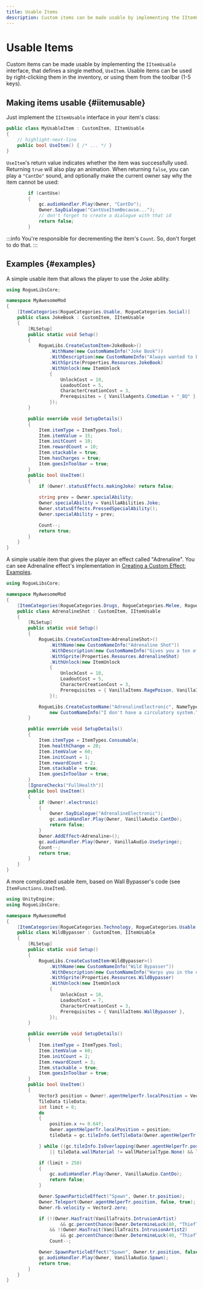 ```yaml
---
title: Usable Items
description: Custom items can be made usable by implementing the IItemUsable interface, that defines a single method, UseItem. Usable items can be used by right-clicking them in the inventory, or using them from the toolbar (1-5 keys).
---
```


# Usable Items

Custom items can be made usable by implementing the `IItemUsable` interface, that defines a single method, `UseItem`. Usable items can be used by right-clicking them in the inventory, or using them from the toolbar (1-5 keys).

## Making items usable {#iitemusable}

Just implement the `IItemUsable` interface in your item's class:

```csharp title="/MyAwesomeProject/MyUsableItem.cs"
public class MyUsableItem : CustomItem, IItemUsable
{
    // highlight-next-line
    public bool UseItem() { /* ... */ }
}
```

`UseItem`'s return value indicates whether the item was successfully used. Returning `true` will also play an animation. When returning `false`, you can play a `"CantDo"` sound, and optionally make the current owner say why the item cannot be used:

```csharp title="/MyAwesomeProject/MyUsableItem.cs"
        if (cantUse)
        {
            gc.audioHandler.Play(Owner, "CantDo");
            Owner.SayDialogue("CantUseItemBecause...");
            // don't forget to create a dialogue with that id
            return false;
        }
```

:::info
You're responsible for decrementing the item's `Count`. So, don't forget to do that.
:::

## Examples {#examples}

<Tabs>
<TabItem value="Joke Book">

A simple usable item that allows the player to use the Joke ability.

```csharp title="/MyAwesomeProject/JokeBook.cs"
using RogueLibsCore;

namespace MyAwesomeMod
{
    [ItemCategories(RogueCategories.Usable, RogueCategories.Social)]
    public class JokeBook : CustomItem, IItemUsable
    {
        [RLSetup]
        public static void Setup()
        {
            RogueLibs.CreateCustomItem<JokeBook>()
                .WithName(new CustomNameInfo("Joke Book"))
                .WithDescription(new CustomNameInfo("Always wanted to be a Comedian? Now you can! (kind of)"))
                .WithSprite(Properties.Resources.JokeBook)
                .WithUnlock(new ItemUnlock
                {
                    UnlockCost = 10,
                    LoadoutCost = 5,
                    CharacterCreationCost = 3,
                    Prerequisites = { VanillaAgents.Comedian + "_BQ" },
                });
        }

        public override void SetupDetails()
        {
            Item.itemType = ItemTypes.Tool;
            Item.itemValue = 15;
            Item.initCount = 10;
            Item.rewardCount = 10;
            Item.stackable = true;
            Item.hasCharges = true;
            Item.goesInToolbar = true;
        }
        public bool UseItem()
        {
            if (Owner!.statusEffects.makingJoke) return false;

            string prev = Owner.specialAbility;
            Owner.specialAbility = VanillaAbilities.Joke;
            Owner.statusEffects.PressedSpecialAbility();
            Owner.specialAbility = prev;

            Count--;
            return true;
        }
    }
}
```

</TabItem>
<TabItem value="Adrenaline Shot">

A simple usable item that gives the player an effect called "Adrenaline". You can see Adrenaline effect's implementation in [Creating a Custom Effect: Examples](../custom-traits-effects/custom-effects#examples).

```csharp title="/MyAwesomeProject/AdrenalineShot.cs"
using RogueLibsCore;

namespace MyAwesomeMod
{
    [ItemCategories(RogueCategories.Drugs, RogueCategories.Melee, RogueCategories.Usable)]
    public class AdrenalineShot : CustomItem, IItemUsable
    {
        [RLSetup]
        public static void Setup()
        {
            RogueLibs.CreateCustomItem<AdrenalineShot>()
                .WithName(new CustomNameInfo("Adrenaline Shot"))
                .WithDescription(new CustomNameInfo("Gives you a ton of boosts for a short period of time."))
                .WithSprite(Properties.Resources.AdrenalineShot)
                .WithUnlock(new ItemUnlock
                {
                    UnlockCost = 10,
                    LoadoutCost = 5,
                    CharacterCreationCost = 3,
                    Prerequisites = { VanillaItems.RagePoison, VanillaItems.Antidote },
                });

            RogueLibs.CreateCustomName("AdrenalineElectronic", NameTypes.Dialogue,
                new CustomNameInfo("I don't have a circulatory system."));
        }

        public override void SetupDetails()
        {
            Item.itemType = ItemTypes.Consumable;
            Item.healthChange = 20;
            Item.itemValue = 60;
            Item.initCount = 1;
            Item.rewardCount = 2;
            Item.stackable = true;
            Item.goesInToolbar = true;
        }
        [IgnoreChecks("FullHealth")]
        public bool UseItem()
        {
            if (Owner!.electronic)
            {
                Owner.SayDialogue("AdrenalineElectronic");
                gc.audioHandler.Play(Owner, VanillaAudio.CantDo);
                return false;
            }
            Owner.AddEffect<Adrenaline>();
            gc.audioHandler.Play(Owner, VanillaAudio.UseSyringe);
            Count--;
            return true;
        }
    }
}
```

</TabItem>
<TabItem value="Wild Bypasser">

A more complicated usable item, based on Wall Bypasser's code (see `ItemFunctions.UseItem`).

```csharp title="/MyAwesomeProject/WildBypasser.cs"
using UnityEngine;
using RogueLibsCore;

namespace MyAwesomeMod
{
    [ItemCategories(RogueCategories.Technology, RogueCategories.Usable, RogueCategories.Stealth)]
    public class WildBypasser : CustomItem, IItemUsable
    {
        [RLSetup]
        public static void Setup()
        {
            RogueLibs.CreateCustomItem<WildBypasser>()
                .WithName(new CustomNameInfo("Wild Bypasser"))
                .WithDescription(new CustomNameInfo("Warps you in the direction you're facing. Teleports through any amount of walls."))
                .WithSprite(Properties.Resources.WildBypasser)
                .WithUnlock(new ItemUnlock
                {
                    UnlockCost = 10,
                    LoadoutCost = 7,
                    CharacterCreationCost = 3,
                    Prerequisites = { VanillaItems.WallBypasser },
                });
        }

        public override void SetupDetails()
        {
            Item.itemType = ItemTypes.Tool;
            Item.itemValue = 60;
            Item.initCount = 2;
            Item.rewardCount = 3;
            Item.stackable = true;
            Item.goesInToolbar = true;
        }
        public bool UseItem()
        {
            Vector3 position = Owner!.agentHelperTr.localPosition = Vector3.zero;
            TileData tileData;
            int limit = 0;
            do
            {
                position.x += 0.64f;
                Owner.agentHelperTr.localPosition = position;
                tileData = gc.tileInfo.GetTileData(Owner.agentHelperTr.position);

            } while ((gc.tileInfo.IsOverlapping(Owner.agentHelperTr.position, "Anything")
                || tileData.wallMaterial != wallMaterialType.None) && limit++ < 250);

            if (limit > 250)
            {
                gc.audioHandler.Play(Owner, VanillaAudio.CantDo);
                return false;
            }

            Owner.SpawnParticleEffect("Spawn", Owner.tr.position);
            Owner.Teleport(Owner.agentHelperTr.position, false, true);
            Owner.rb.velocity = Vector2.zero;

            if (!(Owner.HasTrait(VanillaTraits.IntrusionArtist)
                    && gc.percentChance(Owner.DetermineLuck(80, "ThiefToolsMayNotSubtract", true)))
                && !(Owner.HasTrait(VanillaTraits.IntrusionArtist2)
                    && gc.percentChance(Owner.DetermineLuck(40, "ThiefToolsMayNotSubtract", true))))
                Count--;

            Owner.SpawnParticleEffect("Spawn", Owner.tr.position, false);
            gc.audioHandler.Play(Owner, VanillaAudio.Spawn);
            return true;
        }
    }
}
```

</TabItem>
</Tabs>
